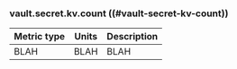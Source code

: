 ### vault.secret.kv.count ((#vault-secret-kv-count))

Metric type | Units | Description
----------- | ----- | -----------
BLAH     | BLAH    | BLAH